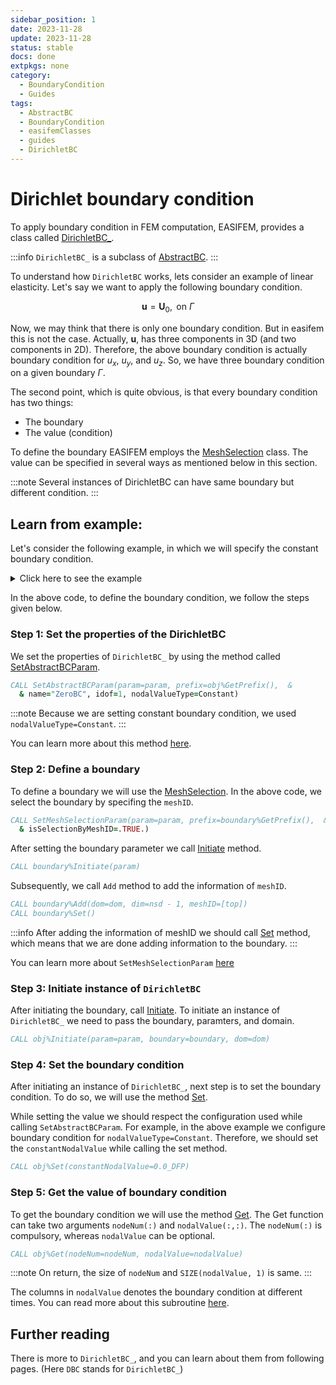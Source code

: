 ```yaml
---
sidebar_position: 1
date: 2023-11-28 
update: 2023-11-28 
status: stable
docs: done
extpkgs: none
category:
  - BoundaryCondition
  - Guides
tags:
  - AbstractBC
  - BoundaryCondition
  - easifemClasses
  - guides
  - DirichletBC
---
```


# Dirichlet boundary condition

To apply boundary condition in FEM computation, EASIFEM, provides a class called [DirichletBC_](/docs-api/DirichletBC).

:::info
`DirichletBC_` is a subclass of [AbstractBC](/docs-api/AbstractBC).
:::

To understand how `DirichletBC` works, lets consider an example of linear elasticity. Let's say we want to apply the following boundary condition.

$$
\mathbf{u} = \mathbf{U}_{0}, \text{ on } \Gamma
$$

Now, we may think that there is only one boundary condition. But in easifem this is not the case. Actually, $\mathbf{u}$, has three components in 3D (and two components in 2D). Therefore, the above boundary condition is actually boundary condition for $u_x$, $u_y$, and $u_z$. So, we have three boundary condition on a given boundary $\Gamma$.

The second point, which is quite obvious, is that every boundary condition has two things:

- The boundary
- The value (condition)

To define the boundary EASIFEM employs the [MeshSelection](/docs-api/MeshSelection) class. The value can be specified in several ways as mentioned below in this section.

:::note
Several instances of DirichletBC can have same boundary but different condition.
:::

## Learn from example:

Let's consider the following example, in which we will specify the constant boundary condition.

<details>
<summary>Click here to see the example</summary>
<div>

```fortran
PROGRAM main
USE easifemBase
USE easifemClasses
IMPLICIT NONE

TYPE(DirichletBC_) :: obj
TYPE(MeshSelection_) :: boundary
TYPE(ParameterList_) :: param
TYPE(Domain_) :: dom
TYPE(HDF5File_) :: domainfile
CHARACTER(*), PARAMETER :: domainfilename = "./mesh3D.h5"
INTEGER(I4B) :: bottom = 1, top = 2, left = 3, right = 4,  &
  & front = 5, behind = 6, nsd
INTEGER(I4B), ALLOCATABLE :: nodeNum(:)
REAL(DFP), ALLOCATABLE :: nodalValue(:, :)

CALL FPL_Init; CALL param%Initiate()
CALL domainfile%Initiate(filename=domainfilename, mode="READ")
CALL domainfile%OPEN()
CALL dom%Initiate(domainfile, group="")

nsd = dom%GetNSD()

! We call Set SetAbstractBCParam to set the parameter for boundary condition
CALL SetAbstractBCParam(param=param, prefix=obj%GetPrefix(),  &
  & name="ZeroBC", idof=1, nodalValueType=Constant)

! We call SetMeshSelectionParam to set the parameter for boundary condition
CALL SetMeshSelectionParam(param=param, prefix=boundary%GetPrefix(),  &
  & isSelectionByMeshID=.TRUE.)

CALL boundary%Initiate(param)

CALL boundary%Add(dom=dom, dim=nsd - 1, meshID=[top])
CALL boundary%Set()

CALL obj%Initiate(param=param, boundary=boundary, dom=dom)

CALL obj%Set(constantNodalValue=0.0_DFP)

CALL obj%Get(nodeNum=nodeNum, nodalValue=nodalValue)

CALL Display(nodeNum, "nodeNum", advance="NO")
CALL Display(nodalValue, "nodalValue", advance="YES")

CALL domainfile%DEALLOCATE()
CALL dom%DEALLOCATE()
CALL param%DEALLOCATE(); CALL FPL_Finalize
END PROGRAM main
```

</div>
</details>

In the above code, to define the boundary condition, we follow the steps given below.

### Step 1: Set the properties of the DirichletBC

We set the properties of `DirichletBC_` by using the method called [SetAbstractBCParam](/docs-api/AbstractBC/SetAbstractBCParam).

```fortran
CALL SetAbstractBCParam(param=param, prefix=obj%GetPrefix(),  &
  & name="ZeroBC", idof=1, nodalValueType=Constant)
```

:::note
Because we are setting constant boundary condition, we used `nodalValueType=Constant`.
:::

You can learn more about this method [here](docs-api/AbstractBC/SetAbstractBCParam).

### Step 2: Define a boundary

To define a boundary we will use the [MeshSelection](/docs-api/MeshSelection). In the above code, we select the boundary by specifing the `meshID`.

```fortran
CALL SetMeshSelectionParam(param=param, prefix=boundary%GetPrefix(),  &
  & isSelectionByMeshID=.TRUE.)
```

After setting the boundary parameter we call [Initiate](/docs-api/MeshSelection/Initiate) method.

```fortran
CALL boundary%Initiate(param)
```

Subsequently, we call `Add` method to add the information of `meshID`.

```fortran
CALL boundary%Add(dom=dom, dim=nsd - 1, meshID=[top])
CALL boundary%Set()
```

:::info
After adding the information of meshID we should call [Set](/docs-api/MeshSelection/Set) method, which means that we are done adding information to the boundary.
:::

You can learn more about `SetMeshSelectionParam` [here](/docs-api/MeshSelection/SetMeshSelectionParam)

### Step 3: Initiate instance of `DirichletBC`

After initiating the boundary, call [Initiate](/docs-api/AbstractBC/Initiate). To initiate an instance of `DirichletBC_` we need to pass the boundary, paramters, and domain.

```fortran
CALL obj%Initiate(param=param, boundary=boundary, dom=dom)
```

### Step 4: Set the boundary condition

After initiating an instance of `DirichletBC_`, next step is to set the boundary condition. To do so, we will use the method [Set](/docs-api/AbstractBC/Set).

While setting the value we should respect the configuration used while calling `SetAbstractBCParam`. For example, in the above example we configure boundary condition for `nodalValueType=Constant`. Therefore, we should set the `constantNodalValue` while calling the set method.

```fortran
CALL obj%Set(constantNodalValue=0.0_DFP)
```

### Step 5: Get the value of boundary condition

To get the boundary condition we will use the method [Get](/docs-api/AbstractBC/Get). The Get function can take two arguments `nodeNum(:)` and `nodalValue(:,:)`. The `nodeNum(:)` is compulsory, whereas `nodalValue` can be optional.

```fortran
CALL obj%Get(nodeNum=nodeNum, nodalValue=nodalValue)
```

:::note
On return, the size of `nodeNum` and `SIZE(nodalValue, 1)` is same.
:::

The columns in `nodalValue` denotes the boundary condition at different times. You can read more about this subroutine [here](/docs-api/AbstractBC/Get).

## Further reading

There is more to `DirichletBC_`, and you can learn about them from following pages. (Here `DBC` stands for `DirichletBC_`)

<CardSection id="quadraturePoints">

  <Card
    title="Constant user function"
    to="/guides/programming-fem/dirichletBC/dbc_userfunc_const"
    description="This example shows how to initiate DBC by using a constant UserFunction $u=\alpha$"
  />
  <Card
    title="Spatial user function"
    to="/guides/programming-fem/dirichletBC/dbc_userfunc_space"
    description="This example shows how to initiate DBC by using a space dependent UserFunction, $u=g(x, y, z)$"
  />
  <Card
    title="Toml file constant value"
    to="/guides/programming-fem/dirichletBC/dbc_toml_const"
    description="This example shows how to initiate DBC by reading a toml-file. Constant boundary condition, $u=\alpha$"
  />
  <Card
    title="Toml file constant function"
    to="/guides/programming-fem/dirichletBC/dbc_toml_userfunc_const"
    description="This example shows how to initiate DBC by reading a toml-file. Constant boundary condition, $u=\alpha$"
  />
  <Card
    title="Toml file space function"
    to="/guides/programming-fem/dirichletBC/dbc_toml_userfunc_const"
    description="This example shows how to initiate DBC by reading a toml-file. Space boundary condition, $u=g(x,y,z)$"
  />
</CardSection>
